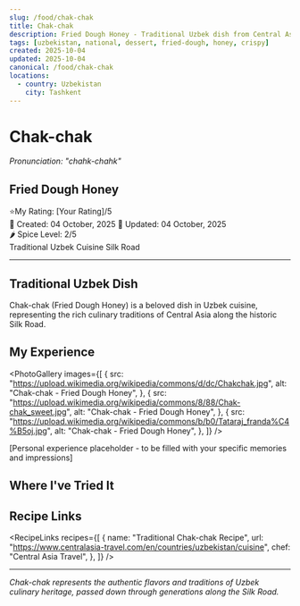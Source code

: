 ```yaml
---
slug: /food/chak-chak
title: Chak-chak
description: Fried Dough Honey - Traditional Uzbek dish from Central Asia
tags: [uzbekistan, national, dessert, fried-dough, honey, crispy]
created: 2025-10-04
updated: 2025-10-04
canonical: /food/chak-chak
locations:
  - country: Uzbekistan
    city: Tashkent
---
```



# Chak-chak

_Pronunciation: "chahk-chahk"_

## Fried Dough Honey

<div className="food-rating">
  <span className="star">⭐</span>My Rating: [Your Rating]/5
</div>

<div className="food-metadata">
  <span className="food-date">📅 Created: 04 October, 2025</span>
  <span className="food-date">🔄 Updated: 04 October, 2025</span>
</div>

<div className="spice-level">🌶️ Spice Level: 2/5</div>

<div className="food-tags">
  <span className="food-tag">Traditional</span>
  <span className="food-tag">Uzbek Cuisine</span>
  <span className="food-tag">Silk Road</span>
</div>

---

## Traditional Uzbek Dish

Chak-chak (Fried Dough Honey) is a beloved dish in Uzbek cuisine, representing the rich culinary traditions of Central Asia along the historic Silk Road.

## My Experience

<PhotoGallery
  images={[
    {
      src: "https://upload.wikimedia.org/wikipedia/commons/d/dc/Chakchak.jpg",
      alt: "Chak-chak - Fried Dough Honey",
    },
    {
      src: "https://upload.wikimedia.org/wikipedia/commons/8/88/Chak-chak_sweet.jpg",
      alt: "Chak-chak - Fried Dough Honey",
    },
    {
      src: "https://upload.wikimedia.org/wikipedia/commons/b/b0/Tataraj_franda%C4%B5oj.jpg",
      alt: "Chak-chak - Fried Dough Honey",
    },
  ]}
/>

[Personal experience placeholder - to be filled with your specific memories and impressions]

## Where I've Tried It

<MapEmbed
  location="Tashkent, Uzbekistan"
  description="Traditional preparation across Uzbekistan"
/>

## Recipe Links

<RecipeLinks
  recipes={[
    {
      name: "Traditional Chak-chak Recipe",
      url: "https://www.centralasia-travel.com/en/countries/uzbekistan/cuisine",
      chef: "Central Asia Travel",
    },
  ]}
/>

---

_Chak-chak represents the authentic flavors and traditions of Uzbek culinary heritage, passed down through generations along the Silk Road._
